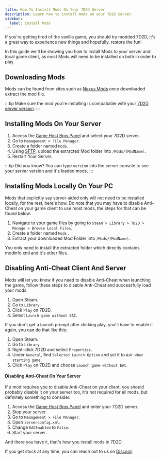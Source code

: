 ```yaml
---
title: How To Install Mods On Your 7D2D Server
description: Learn how to install mods on your 7D2D Server.
sidebar:
  label: Install Mods
---
```


If you're getting tired of the vanilla game, you should try modded 7D2D, it's a great way to experience new things and hopefully, restore the fun!

In this guide we'll be showing you how to install Mods to your server and local game client, as most Mods will need to be installed on both in order to play.

## Downloading Mods

Mods can be found from sites such as [Nexus Mods](https://www.nexusmods.com/7daystodie/mods/) once downloaded extract the mod file.

:::tip
Make sure the mod you're installing is compatiable with your [7D2D server version](/games/7-days-to-die/change-version/). 
:::

## Installing Mods On Your Server

1. Access the [Game Host Bros Panel](https://panel.gamehostbros.com/) and select your 7D2D server.
2. Go to `Management > File Manager`.
3. Create a folder named `Mods`.
4. Using [SFTP](/getting-started/uploading-files/), upload the extracted Mod folder into `/Mods/[ModName]`.
5. Restart Your Server.

:::tip
Did you know? You can type `version` into the server console to see your server version and it's loaded mods.
:::

## Installing Mods Locally On Your PC

Mods that explicitly say server-sided only will not need to be installed locally, for the rest, here's how. Do note that you may have to disable Anti-Cheat on your game client to use most mods, the steps for that can be found below.

1. Navigate to your game files by going to `Steam > Library > 7D2D > Manage > Browse Local Files`.
2. Create a folder named `Mods` .
3. Extract your downloaded Mod Folder into `/Mods/[ModName]`.

You only need to install the extracted folder which directly contains modinfo.xml and it's other files.

## Disabling Anti-Cheat Client And Server

Mods will let you know if you need to disable Anti-Cheat when launching the game, follow these steps to disable Anti-Cheat and successfully load your mods.

1. Open Steam.
2. Go to `Library`.
3. Click `Play` on 7D2D.
4. Select `Launch game without EAC`.

If you don't get a launch prompt after clicking play, you'll have to enable it again, you can do that like this:

1. Open Steam.
2. Go to `Library`.
3. Right-click 7D2D and select `Properties`.
4. Under `General`, find `Selected Launch Option` and set it to `Ask when starting game`.
5. Click `Play` on 7D2D and choose `Launch game without EAC`.

#### Disabling Anti-Cheat On Your Server

If a mod requires you to disable Anti-Cheat on your client, you should probably disable it on your server too, it's not required for all mods, but definitely something to consider.

1. Access the [Game Host Bros Panel](https://panel.gamehostbros.com/) and enter your 7D2D server.
2. Stop your server.
3. Go to `Management > File Manager`.
4. Open `serverconfig.xml`.
5. Change `EACEnabled` to `False`.
6. Start your server.

And there you have it, that's how you install mods in 7D2D.

If you get stuck at any time, you can reach out to us on [Discord](https://discord.gg/FN4XgbAwzr).
